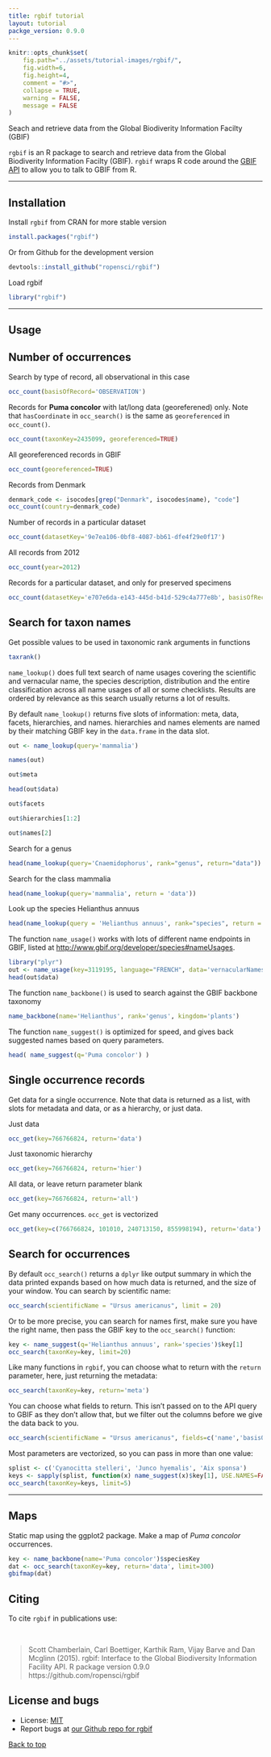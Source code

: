 ```yaml
---
title: rgbif tutorial
layout: tutorial
packge_version: 0.9.0
---
```


```r
knitr::opts_chunk$set(
	fig.path="../assets/tutorial-images/rgbif/",
	fig.width=6,
	fig.height=4,
	comment = "#>",
	collapse = TRUE,
	warning = FALSE,
	message = FALSE
)
```

Seach and retrieve data from the Global Biodiverity Information Facilty (GBIF)

`rgbif` is an R package to search and retrieve data from the Global Biodiverity Information Facilty (GBIF). `rgbif` wraps R code around the [GBIF API][gbifapi] to allow you to talk to GBIF from R.

********************

<section id="installation">

## Installation

Install `rgbif` from CRAN for more stable version

```r
install.packages("rgbif")
```

Or from Github for the development version

```r
devtools::install_github("ropensci/rgbif")
```

Load rgbif

```r
library("rgbif")
```

********************

<section id="usage">

## Usage

## Number of occurrences

Search by type of record, all observational in this case

```r
occ_count(basisOfRecord='OBSERVATION')
```

Records for **Puma concolor** with lat/long data (georeferened) only. Note that `hasCoordinate` in `occ_search()` is the same as `georeferenced` in `occ_count()`.

```r
occ_count(taxonKey=2435099, georeferenced=TRUE)
```

All georeferenced records in GBIF

```r
occ_count(georeferenced=TRUE)
```

Records from Denmark

```r
denmark_code <- isocodes[grep("Denmark", isocodes$name), "code"]
occ_count(country=denmark_code)
```

Number of records in a particular dataset

```r
occ_count(datasetKey='9e7ea106-0bf8-4087-bb61-dfe4f29e0f17')
```

All records from 2012

```r
occ_count(year=2012)
```

Records for a particular dataset, and only for preserved specimens

```r
occ_count(datasetKey='e707e6da-e143-445d-b41d-529c4a777e8b', basisOfRecord='OBSERVATION')
```

## Search for taxon names

Get possible values to be used in taxonomic rank arguments in functions

```r
taxrank()
```

`name_lookup()` does full text search of name usages covering the scientific and vernacular name, the species description, distribution and the entire classification across all name usages of all or some checklists. Results are ordered by relevance as this search usually returns a lot of results.

By default `name_lookup()` returns five slots of information: meta, data, facets, hierarchies, and names. hierarchies and names elements are named by their matching GBIF key in the `data.frame` in the data slot.

```r
out <- name_lookup(query='mammalia')
```

```r
names(out)
```

```r
out$meta
```

```r
head(out$data)
```

```r
out$facets
```

```r
out$hierarchies[1:2]
```

```r
out$names[2]
```

Search for a genus

```r
head(name_lookup(query='Cnaemidophorus', rank="genus", return="data"))
```

Search for the class mammalia

```r
head(name_lookup(query='mammalia', return = 'data'))
```

Look up the species Helianthus annuus

```r
head(name_lookup(query = 'Helianthus annuus', rank="species", return = 'data'))
```

The function `name_usage()` works with lots of different name endpoints in GBIF, listed at [http://www.gbif.org/developer/species#nameUsages](http://www.gbif.org/developer/species#nameUsages).

```r
library("plyr")
out <- name_usage(key=3119195, language="FRENCH", data='vernacularNames')
head(out$data)
```

The function `name_backbone()` is used to search against the GBIF backbone taxonomy

```r
name_backbone(name='Helianthus', rank='genus', kingdom='plants')
```

The function `name_suggest()` is optimized for speed, and gives back suggested names based on query parameters.

```r
head( name_suggest(q='Puma concolor') )
```


## Single occurrence records

Get data for a single occurrence. Note that data is returned as a list, with slots for metadata and data, or as a hierarchy, or just data.

Just data

```r
occ_get(key=766766824, return='data')
```

Just taxonomic hierarchy

```r
occ_get(key=766766824, return='hier')
```

All data, or leave return parameter blank

```r
occ_get(key=766766824, return='all')
```

Get many occurrences. `occ_get` is vectorized

```r
occ_get(key=c(766766824, 101010, 240713150, 855998194), return='data')
```


## Search for occurrences

By default `occ_search()` returns a `dplyr` like output summary in which the data printed expands based on how much data is returned, and the size of your window. You can search by scientific name:

```r
occ_search(scientificName = "Ursus americanus", limit = 20)
```

Or to be more precise, you can search for names first, make sure you have the right name, then pass the GBIF key to the `occ_search()` function:

```r
key <- name_suggest(q='Helianthus annuus', rank='species')$key[1]
occ_search(taxonKey=key, limit=20)
```

Like many functions in `rgbif`, you can choose what to return with the `return` parameter, here, just returning the metadata:

```r
occ_search(taxonKey=key, return='meta')
```

You can choose what fields to return. This isn't passed on to the API query to GBIF as they don't allow that, but we filter out the columns before we give the data back to you.

```r
occ_search(scientificName = "Ursus americanus", fields=c('name','basisOfRecord','protocol'), limit = 20)
```

Most parameters are vectorized, so you can pass in more than one value:

```r
splist <- c('Cyanocitta stelleri', 'Junco hyemalis', 'Aix sponsa')
keys <- sapply(splist, function(x) name_suggest(x)$key[1], USE.NAMES=FALSE)
occ_search(taxonKey=keys, limit=5)
```


********************

## Maps

Static map using the ggplot2 package. Make a map of *Puma concolor* occurrences.

```r
key <- name_backbone(name='Puma concolor')$speciesKey
dat <- occ_search(taxonKey=key, return='data', limit=300)
gbifmap(dat)
```


<section id="citing">

## Citing

To cite `rgbif` in publications use:

<br>

> Scott Chamberlain, Carl Boettiger, Karthik Ram, Vijay Barve and Dan Mcglinn (2015). rgbif: Interface to the Global Biodiversity Information Facility API. R package version 0.9.0 https://github.com/ropensci/rgbif

<section id="license_bugs">

## License and bugs

* License: [MIT](http://opensource.org/licenses/MIT)
* Report bugs at [our Github repo for rgbif](https://github.com/ropensci/rgbif/issues?state=open)

[Back to top](#top)

[gbifapi]: http://data.gbif.org/tutorial/services
